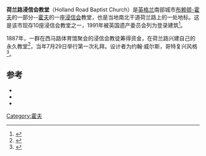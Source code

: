 {{Expand language}}
{{Infobox church
| name                 = 荷兰路浸信会教堂
| image                = Holland Road Baptist Church, Hove (NHLE Code 1280592).JPG
| caption              = 
| location             = [[布赖顿-霍夫|布赖顿-霍夫]][[霍夫|霍夫]]荷兰路71号
| country              = [[英国|英国]]
| coordinates          = {{coord|50.8271|-0.1614|region:GB_type:landmark|display=inline,title}}
| denomination         = [[浸信会|浸信会]]
| website              = [http://www.hrbc.org.uk/ www.hrbc.org.uk/]
| founded date         = 1882
| founder              = George Congreve
| status               = [[教堂|教堂]]
| functional status    = 
| heritage designation = 二级登录建筑
| designated date      = 1991年2月26日
| architect            = 约翰·威尔斯
| style                = 哥特复兴
| groundbreaking       = 1887
| completed date       = 1887年7月29日
| capacity             = 790
| materials            = 
| district             = 东南浸信会联会
}}
'''荷兰路浸信会教堂'''（Holland Road Baptist Church）是[[英格兰|英格兰]]南部城市[[布赖顿-霍夫|布赖顿-霍夫]]的一部分--[[霍夫|霍夫]]的一座[[浸信会|浸信会]]教堂，也是当地南北干道荷兰路上的一处地标。这是该市现存10座浸信会教堂之一，1991年被英国遗产委员会列为登录建筑<ref name="IoE365548">{{cite web|title=Detailed Record: Baptist Chapel and attached schoolroom including forecourt wall, Holland Road (east side), Hove, Brighton and Hove, East Sussex|url=http://www.imagesofengland.org.uk/Details/Default.aspx?id=365548&mode=quick|accessdate=2009-05-03|publisher=[[English_Heritage|English Heritage]]|year=2007|work=[[Images_of_England|Images of England]] website|archive-url=https://web.archive.org/web/20121023073310/http://www.imagesofengland.org.uk/Details/Default.aspx?id=365548&mode=quick|archive-date=2012-10-23|dead-url=yes}}</ref>。

1887年，一群在西马路体育馆聚会的浸信会教徒筹得资金，在荷兰路兴建自己的永久教堂<ref name="IoE365603">{{cite web|title=Detailed Record: Methodist Church, Portland Road (north side), Hove, Brighton and Hove, East Sussex|url=http://www.imagesofengland.org.uk/Details/Default.aspx?id=365603&mode=quick|accessdate=2009-04-30|publisher=[[English_Heritage|English Heritage]]|year=2007|work=[[Images_of_England|Images of England]] website|archive-url=https://web.archive.org/web/20121023081041/http://www.imagesofengland.org.uk/Details/Default.aspx?id=365603&mode=quick|archive-date=2012-10-23|dead-url=yes}}</ref>，当年7月29日举行第一次礼拜。设计者为约翰·威尔斯，哥特复兴风格<ref name="Elleray35">{{Harvnb|Elleray|2004|p=35.}}</ref>。

==参考==
{{reflist|colwidth=35em}}
{{refbegin}}
*{{cite book|last=Elleray|first=D. Robert|title=Sussex Places of Worship|year=2004|publisher=Optimus Books|location=Worthing|isbn=0-9533132-7-1|ref=harv}}
*{{cite book|last=Middleton|first=Judy|title=The Encyclopaedia of Hove & Portslade|year=2002|publisher=Brighton & Hove Libraries|location=Brighton|ref=harv}}
*{{cite book|last=Mitchell|first=Vic|coauthors=Smith, Keith|title=South Coast Railways: Brighton to Worthing|year=1983|publisher=Middleton Press|location=Midhurst|isbn=0-906520-03-7|ref=harv}}
{{refend}}

[[Category:霍夫|Category:霍夫]]